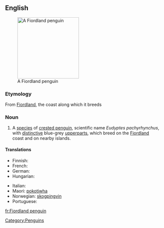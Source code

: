 ==English==
{{wikipedia}}
[[Image:Fiordland penguin (Mattern).jpg|200px|right|thumb|A Fiordland penguin]]

===Etymology===
From [[w:Fiordland|Fiordland]], the coast along which it breeds

===Noun===
{{en-noun|sg=[[Fiordland]] [[penguin]]}}

# A [[species]] of [[crested penguin]], scientific name ''Eudyptes pachyrhynchus'', with [[distinctive]] blue-grey [[upperparts]], which breed on the [[Fiordland]] coast and on nearby islands.

====Translations====
{{trans-top|Penguin}}
*Finnish: {{t|fi|vuonopingviini}}
*French: {{t|fr|gorfou du Fiordland |m}}
*German: {{t|de|Dickschnabelpinguin|m}}
*Hungarian: {{t|hu|fjordlandi pingvin}}
{{trans-mid}}
*Italian: {{t|it|pinguino del Fiordland|m}}
*Maori: [[pokotiwha]]
*Norwegian: [[skogpingvin]]
*Portuguese: {{t|pt|pinguim de Fiordland}}
{{trans-bottom}}
[[Category:Penguins]]

[[fr:Fiordland penguin]]